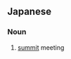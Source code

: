 ==Japanese==
{{ja-kanjitab|しゅ|のう|かい|ぎ|yomi=on}}

===Noun===
{{ja-noun|しゅのうかいぎ}}

# [[summit]] meeting